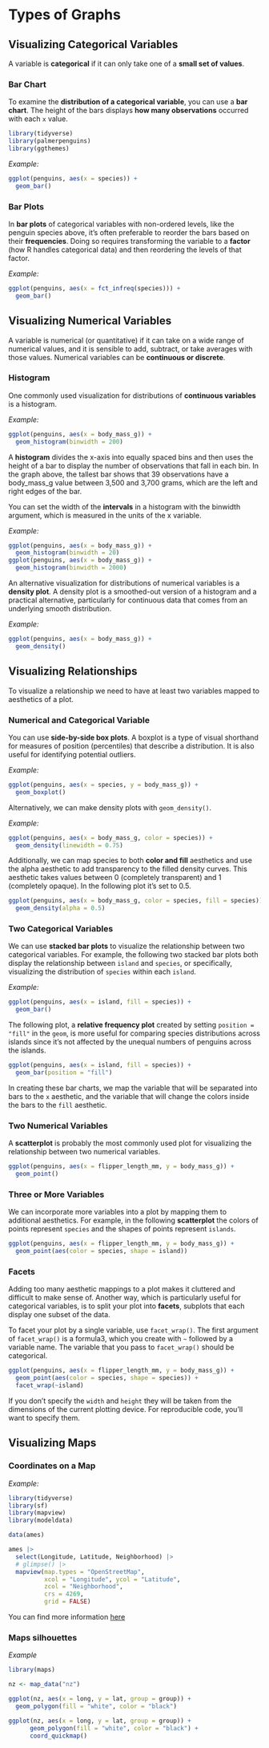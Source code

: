 # Types of Graphs

## Visualizing Categorical Variables

A variable is **categorical** if it can only take one of a **small set of values**.

### Bar Chart

To examine the **distribution of a categorical variable**, you can use a **bar chart**. The height of the bars displays **how many observations** occurred with each `x` value.

```r
library(tidyverse)
library(palmerpenguins)
library(ggthemes)
```

*Example:*

```r
ggplot(penguins, aes(x = species)) +
  geom_bar()
```

### Bar Plots

In **bar plots** of categorical variables with non-ordered levels, like the penguin species above, it’s often preferable to reorder the bars based on their **frequencies**. Doing so requires transforming the variable to a **factor** (how R handles categorical data) and then reordering the levels of that factor.

*Example:*

```r
ggplot(penguins, aes(x = fct_infreq(species))) +
  geom_bar()
```

## Visualizing Numerical Variables

A variable is numerical (or quantitative) if it can take on a wide range of numerical values, and it is sensible to add, subtract, or take averages with those values. Numerical variables can be **continuous or discrete**.

### Histogram

One commonly used visualization for distributions of **continuous variables** is a histogram.

*Example:*

```r
ggplot(penguins, aes(x = body_mass_g)) +
  geom_histogram(binwidth = 200)
```

A **histogram** divides the x-axis into equally spaced bins and then uses the height of a bar to display the number of observations that fall in each bin. In the graph above, the tallest bar shows that 39 observations have a body_mass_g value between 3,500 and 3,700 grams, which are the left and right edges of the bar.

You can set the width of the **intervals** in a histogram with the binwidth argument, which is measured in the units of the x variable.

*Example:*

```r
ggplot(penguins, aes(x = body_mass_g)) +
  geom_histogram(binwidth = 20)
ggplot(penguins, aes(x = body_mass_g)) +
  geom_histogram(binwidth = 2000)
```

An alternative visualization for distributions of numerical variables is a **density plot**. A density plot is a smoothed-out version of a histogram and a practical alternative, particularly for continuous data that comes from an underlying smooth distribution.

*Example:*

```r
ggplot(penguins, aes(x = body_mass_g)) +
  geom_density()
```

## Visualizing Relationships

To visualize a relationship we need to have at least two variables mapped to aesthetics of a plot.

### Numerical and Categorical Variable

You can use **side-by-side box plots**. A boxplot is a type of visual shorthand for measures of position (percentiles) that describe a distribution. It is also useful for identifying potential outliers.

*Example:*

```r
ggplot(penguins, aes(x = species, y = body_mass_g)) +
  geom_boxplot()
```

Alternatively, we can make density plots with `geom_density()`.

*Example:*

```r
ggplot(penguins, aes(x = body_mass_g, color = species)) +
  geom_density(linewidth = 0.75)
```

Additionally, we can map species to both **color and fill** aesthetics and use the alpha aesthetic to add transparency to the filled density curves. This aesthetic takes values between 0 (completely transparent) and 1 (completely opaque). In the following plot it’s set to 0.5.

```r
ggplot(penguins, aes(x = body_mass_g, color = species, fill = species)) +
  geom_density(alpha = 0.5)
```

### Two Categorical Variables

We can use **stacked bar plots** to visualize the relationship between two categorical variables. For example, the following two stacked bar plots both display the relationship between `island` and `species`, or specifically, visualizing the distribution of `species` within each `island`.

*Example:*

```r
ggplot(penguins, aes(x = island, fill = species)) +
  geom_bar()
```

The following plot, a **relative frequency plot** created by setting `position = "fill"` in the `geom`, is more useful for comparing species distributions across islands since it’s not affected by the unequal numbers of penguins across the islands.

```r
ggplot(penguins, aes(x = island, fill = species)) +
  geom_bar(position = "fill")
```

In creating these bar charts, we map the variable that will be separated into bars to the `x` aesthetic, and the variable that will change the colors inside the bars to the `fill` aesthetic.

### Two Numerical Variables

A **scatterplot** is probably the most commonly used plot for visualizing the relationship between two numerical variables.

```r
ggplot(penguins, aes(x = flipper_length_mm, y = body_mass_g)) +
  geom_point()
```

### Three or More Variables

We can incorporate more variables into a plot by mapping them to additional aesthetics. For example, in the following **scatterplot** the colors of points represent `species` and the shapes of points represent `islands`.

```r
ggplot(penguins, aes(x = flipper_length_mm, y = body_mass_g)) +
  geom_point(aes(color = species, shape = island))
```

### Facets

Adding too many aesthetic mappings to a plot makes it cluttered and difficult to make sense of. Another way, which is particularly useful for categorical variables, is to split your plot into **facets**, subplots that each display one subset of the data.

To facet your plot by a single variable, use `facet_wrap()`. The first argument of `facet_wrap()` is a formula3, which you create with `~` followed by a variable name. The variable that you pass to `facet_wrap()` should be categorical.

```r
ggplot(penguins, aes(x = flipper_length_mm, y = body_mass_g)) +
  geom_point(aes(color = species, shape = species)) +
  facet_wrap(~island)
```

If you don’t specify the `width` and `height` they will be taken from the dimensions of the current plotting device. For reproducible code, you’ll want to specify them.

## Visualizing Maps

### Coordinates on a Map

*Example:*

```r
library(tidyverse)
library(sf)
library(mapview)
library(modeldata)

data(ames)

ames |>
  select(Longitude, Latitude, Neighborhood) |>
  # glimpse() |> 
  mapview(map.types = "OpenStreetMap",
          xcol = "Longitude", ycol = "Latitude", 
          zcol = "Neighborhood", 
          crs = 4269, 
          grid = FALSE)
```

You can find more information [here](https://r-spatial.github.io/mapview/articles/mapview_01-basics.html)

### Maps silhouettes

*Example*

```r
library(maps)

nz <- map_data("nz")

ggplot(nz, aes(x = long, y = lat, group = group)) +
  geom_polygon(fill = "white", color = "black")

ggplot(nz, aes(x = long, y = lat, group = group)) +
      geom_polygon(fill = "white", color = "black") +
      coord_quickmap()
```
